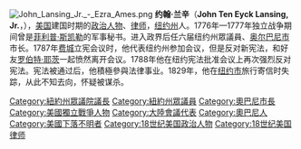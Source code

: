 {{unreferenced|time=2016-09-21T18:44:01+00:00}}
[[File:John_Lansing_Jr._-_Ezra_Ames.png|thumb]]
'''约翰·兰辛'''（'''John Ten Eyck Lansing, Jr.'''，{{bd|1754年|1月30日|1829年|12月12日}}），[[美国|美国]]建国时期的[[政治人物|政治人物]]、[[律师|律师]]，[[纽约州|纽约州]]人。1776年—1777年独立战争期间曾是[[菲利普·斯凯勒|菲利普·斯凯勒]]的军事秘书。进入政界后任六届纽约州眾議員、[[奥尔巴尼市|奥尔巴尼市]]市长。1787年[[费城|费城]]立宪会议时，他代表纽约州参加会议，但是反对新宪法，和好友[[罗伯特·耶茨|罗伯特·耶茨]]一起愤然离开会议。1788年他在纽约宪法批准会议上再次强烈反对宪法。宪法被通过后，他積極參與法律事业。1829年，他在[[纽约市|纽约市]]旅行寄信时失踪，从此不知去向，怀疑被谋杀。

{{DEFAULTSORT:Lansing, John}}
[[Category:紐約州眾議院議長|Category:紐約州眾議院議長]]
[[Category:紐約州眾議員|Category:紐約州眾議員]]
[[Category:奧巴尼市長|Category:奧巴尼市長]]
[[Category:美國獨立戰爭人物|Category:美國獨立戰爭人物]]
[[Category:大陸會議代表|Category:大陸會議代表]]
[[Category:奧巴尼人|Category:奧巴尼人]]
[[Category:美國下落不明者|Category:美國下落不明者]]
[[Category:18世纪美国政治人物|Category:18世纪美国政治人物]]
[[Category:18世纪美国律师|Category:18世纪美国律师]]